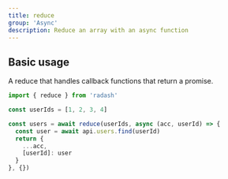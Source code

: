 ```yaml
---
title: reduce
group: 'Async'
description: Reduce an array with an async function
---
```





## Basic usage

A reduce that handles callback functions that return a promise.

```ts
import { reduce } from 'radash'

const userIds = [1, 2, 3, 4]

const users = await reduce(userIds, async (acc, userId) => {
  const user = await api.users.find(userId)
  return {
    ...acc,
    [userId]: user
  }
}, {})
```







